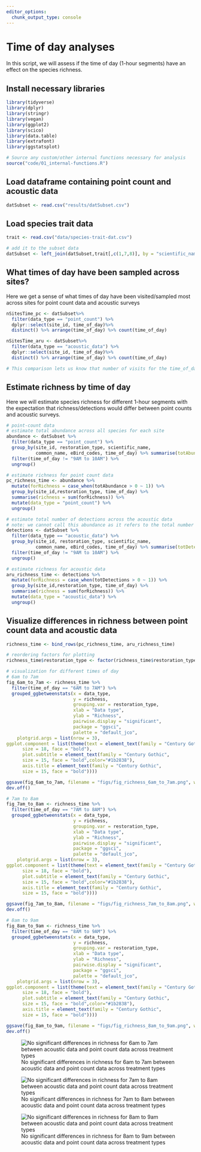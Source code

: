 ```yaml
---
editor_options: 
  chunk_output_type: console
---
```


# Time of day analyses  

In this script, we will assess if the time of day (1-hour segments) have an effect on the species richness.  

## Install necessary libraries
```r
library(tidyverse)
library(dplyr)
library(stringr)
library(vegan)
library(ggplot2)
library(scico)
library(data.table)
library(extrafont)
library(ggstatsplot)

# Source any custom/other internal functions necessary for analysis
source("code/01_internal-functions.R")
```

## Load dataframe containing point count and acoustic data
```r
datSubset <- read.csv("results/datSubset.csv")
```

## Load species trait data
```r
trait <- read.csv("data/species-trait-dat.csv")

# add it to the subset data
datSubset <- left_join(datSubset,trait[,c(1,7,8)], by = "scientific_name")
```

## What times of day have been sampled across sites?

Here we get a sense of what times of day have been visited/sampled most across sites for point count data and acoustic surveys
```r
nSitesTime_pc <- datSubset%>% 
  filter(data_type == "point_count") %>%
  dplyr::select(site_id, time_of_day)%>%
  distinct() %>% arrange(time_of_day) %>% count(time_of_day)

nSitesTime_aru <- datSubset%>% 
  filter(data_type == "acoustic_data") %>%
  dplyr::select(site_id, time_of_day)%>%
  distinct() %>% arrange(time_of_day) %>% count(time_of_day)

# This comparison lets us know that number of visits for the time_of_day - 9AM to 10AM is significantly different between acoustic data and point counts and we shall ignore this time segment when we carry out further analyses.  
```

## Estimate richness by time of day  

Here we will estimate species richness for different 1-hour segments with the expectation that richness/detections would differ between point counts and acoustic surveys.  
```r
# point-count data
# estimate total abundance across all species for each site
abundance <- datSubset %>%
  filter(data_type == "point_count") %>%
  group_by(site_id, restoration_type, scientific_name,
           common_name, eBird_codes, time_of_day) %>% summarise(totAbundance = sum(number)) %>%
  filter(time_of_day != "9AM to 10AM") %>%
  ungroup()

# estimate richness for point count data
pc_richness_time <- abundance %>%
  mutate(forRichness = case_when(totAbundance > 0 ~ 1)) %>%
  group_by(site_id,restoration_type, time_of_day) %>%
  summarise(richness = sum(forRichness)) %>%
  mutate(data_type = "point_count") %>%
  ungroup()

# estimate total number of detections across the acoustic data
# note: we cannot call this abundance as it refers to the total number of vocalizations across a 16-min period across all sites
detections <- datSubset %>%
  filter(data_type == "acoustic_data") %>%
  group_by(site_id, restoration_type, scientific_name,
           common_name, eBird_codes, time_of_day) %>% summarise(totDetections = sum(number)) %>%
  filter(time_of_day != "9AM to 10AM") %>%
  ungroup()

# estimate richness for acoustic data
aru_richness_time <- detections %>%
  mutate(forRichness = case_when(totDetections > 0 ~ 1)) %>%
  group_by(site_id,restoration_type, time_of_day) %>%
  summarise(richness = sum(forRichness)) %>%
  mutate(data_type = "acoustic_data") %>%
  ungroup()
```

## Visualize differences in richness between point count data and acoustic data
```r
richness_time <- bind_rows(pc_richness_time, aru_richness_time)

# reordering factors for plotting
richness_time$restoration_type <- factor(richness_time$restoration_type, levels = c("BM", "AR", "NR"))

# visualization for different times of day
# 6am to 7am
fig_6am_to_7am <- richness_time %>%
  filter(time_of_day == "6AM to 7AM") %>%
  grouped_ggbetweenstats(x = data_type,
                         y = richness,
                         grouping.var = restoration_type,
                         xlab = "Data type",
                         ylab = "Richness", 
                         pairwise.display = "significant",
                         package = "ggsci",
                         palette = "default_jco",
    plotgrid.args = list(nrow = 3),
ggplot.component = list(theme(text = element_text(family = "Century Gothic", size = 15, face = "bold"),plot.title = element_text(family = "Century Gothic",
      size = 18, face = "bold"),
      plot.subtitle = element_text(family = "Century Gothic", 
      size = 15, face = "bold",color="#1b2838"),
      axis.title = element_text(family = "Century Gothic",
      size = 15, face = "bold"))))

ggsave(fig_6am_to_7am, filename = "figs/fig_richness_6am_to_7am.png", width = 13, height = 14, device = png(), units = "in", dpi = 300)
dev.off() 

# 7am to 8am
fig_7am_to_8am <- richness_time %>%
  filter(time_of_day == "7AM to 8AM") %>%
  grouped_ggbetweenstats(x = data_type,
                         y = richness,
                         grouping.var = restoration_type,
                         xlab = "Data type",
                         ylab = "Richness", 
                         pairwise.display = "significant",
                         package = "ggsci",
                         palette = "default_jco",
    plotgrid.args = list(nrow = 3),
ggplot.component = list(theme(text = element_text(family = "Century Gothic", size = 15, face = "bold"),plot.title = element_text(family = "Century Gothic",
      size = 18, face = "bold"),
      plot.subtitle = element_text(family = "Century Gothic", 
      size = 15, face = "bold",color="#1b2838"),
      axis.title = element_text(family = "Century Gothic",
      size = 15, face = "bold"))))

ggsave(fig_7am_to_8am, filename = "figs/fig_richness_7am_to_8am.png", width = 13, height = 14, device = png(), units = "in", dpi = 300)
dev.off() 

# 8am to 9am
fig_8am_to_9am <- richness_time %>%
  filter(time_of_day == "8AM to 9AM") %>%
  grouped_ggbetweenstats(x = data_type,
                         y = richness,
                         grouping.var = restoration_type,
                         xlab = "Data type",
                         ylab = "Richness", 
                         pairwise.display = "significant",
                         package = "ggsci",
                         palette = "default_jco",
    plotgrid.args = list(nrow = 3),
ggplot.component = list(theme(text = element_text(family = "Century Gothic", size = 15, face = "bold"),plot.title = element_text(family = "Century Gothic",
      size = 18, face = "bold"),
      plot.subtitle = element_text(family = "Century Gothic", 
      size = 15, face = "bold",color="#1b2838"),
      axis.title = element_text(family = "Century Gothic",
      size = 15, face = "bold"))))

ggsave(fig_8am_to_9am, filename = "figs/fig_richness_8am_to_9am.png", width = 13, height = 14, device = png(), units = "in", dpi = 300)
dev.off() 
```

![No significant differences in richness for 6am to 7am between acoustic data and point count data across treatment types](figs/fig_richness_6am_to_7am.png)

![No significant differences in richness for 7am to 8am between acoustic data and point count data across treatment types](figs/fig_richness_7am_to_8am.png)

![No significant differences in richness for 8am to 9am between acoustic data and point count data across treatment types](figs/fig_richness_8am_to_9am.png)

